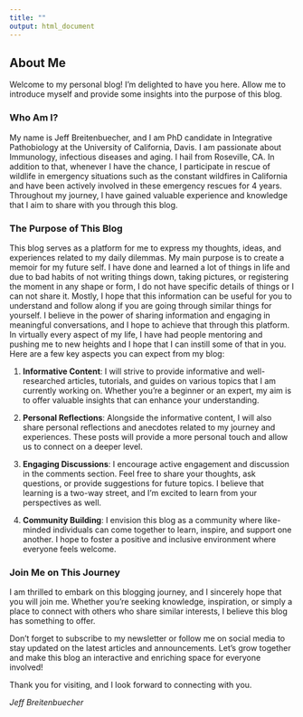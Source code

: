 ```yaml
---
title: ""
output: html_document
---
```


## About Me

Welcome to my personal blog! I'm delighted to have you here. Allow me to introduce myself and provide some insights into the purpose of this blog.

### Who Am I?

My name is Jeff Breitenbuecher, and I am PhD candidate in Integrative Pathobiology at the University of California, Davis. I am passionate about Immunology, infectious diseases and aging. I hail from Roseville, CA. In addition to that, whenever I have the chance, I participate in rescue of wildlife in emergency situations such as the constant wildfires in California and have been actively involved in these emergency rescues for 4 years. Throughout my journey, I have gained valuable experience and knowledge that I aim to share with you through this blog.

### The Purpose of This Blog

This blog serves as a platform for me to express my thoughts, ideas, and experiences related to my daily dilemmas. 
My main purpose is to create a memoir for my future self. I have done and learned a lot of things in life and due to bad habits of not writing things down, taking pictures, or registering the moment in any shape or form, I do not have specific details of things or I can not share it.  Mostly, I hope that this information can be useful for you to understand and follow along if you are going through similar things for yourself.
I believe in the power of sharing information and engaging in meaningful conversations, and I hope to achieve that through this platform. In virtually every aspect of my life, I have had people mentoring and pushing me to new heights and I hope that I can instill some of that in you. Here are a few key aspects you can expect from my blog:

1. **Informative Content**: I will strive to provide informative and well-researched articles, tutorials, and guides on various topics that I am currently working on. Whether you're a beginner or an expert, my aim is to offer valuable insights that can enhance your understanding.

2. **Personal Reflections**: Alongside the informative content, I will also share personal reflections and anecdotes related to my journey and experiences. These posts will provide a more personal touch and allow us to connect on a deeper level.

3. **Engaging Discussions**: I encourage active engagement and discussion in the comments section. Feel free to share your thoughts, ask questions, or provide suggestions for future topics. I believe that learning is a two-way street, and I'm excited to learn from your perspectives as well.

4. **Community Building**: I envision this blog as a community where like-minded individuals can come together to learn, inspire, and support one another. I hope to foster a positive and inclusive environment where everyone feels welcome.

### Join Me on This Journey

I am thrilled to embark on this blogging journey, and I sincerely hope that you will join me. Whether you're seeking knowledge, inspiration, or simply a place to connect with others who share similar interests, I believe this blog has something to offer.

Don't forget to subscribe to my newsletter or follow me on social media to stay updated on the latest articles and announcements. Let's grow together and make this blog an interactive and enriching space for everyone involved!

Thank you for visiting, and I look forward to connecting with you.

_Jeff Breitenbuecher_
